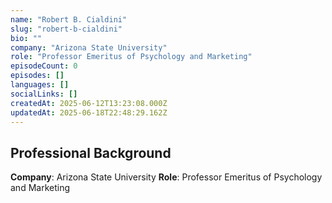 ```yaml
---
name: "Robert B. Cialdini"
slug: "robert-b-cialdini"
bio: ""
company: "Arizona State University"
role: "Professor Emeritus of Psychology and Marketing"
episodeCount: 0
episodes: []
languages: []
socialLinks: []
createdAt: 2025-06-12T13:23:08.000Z
updatedAt: 2025-06-18T22:48:29.162Z
---
```


## Professional Background

**Company**: Arizona State University
**Role**: Professor Emeritus of Psychology and Marketing
